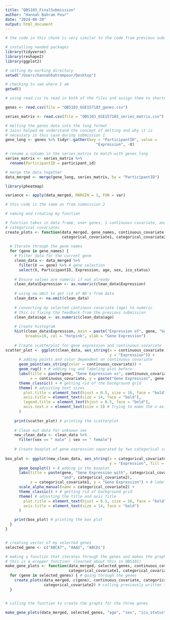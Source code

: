 ```yaml
---
title: "QBS103_FinalSubmission"
author: "Hannah Bahram Pour"
date: "2024-08-20"
output: html_document
---
```


```r

# the code in this chunk is very similar to the code from previous submissions

# installing needed packages
library(tidyverse)
library(reshape2)
library(ggplot2)

# setting my working directory
setwd("/Users/hannahbahrampour/Desktop")

# checking to see where I am
getwd()

# using read.csv to read in both of the files and assign them to shorter variable names

genes <- read.csv(file = "QBS103_GSE157103_genes.csv")

series_matrix <- read.csv(file = "QBS103_GSE157103_series_matrix.csv")

# melting the genes data into the long format
# Jaini helped me understand the concept of melting and why it is
# necessary in this case during submission 1
gene_long <- genes %>% tidyr::gather(key = "ParticipantID", value = 
                                        "Expression", -X)

# rename a column in the series_matrix to match with genes_long
series_matrix <- series_matrix %>%
  rename(ParticipantID = participant_id)

# merge the data together
data_merged <- merge(gene_long, series_matrix, by = "ParticipantID")

```

```r
library(pheatmap)

variance <- apply(data_merged, MARGIN = 1, FUN = var)


```


```r

# this code is the same as from submission 2

# naming and creating my function

# function takes in data frame, one+ genes, 1 continuous covariate, and two
# categorical covariates
create_plots <- function(data_merged, gene_names, continuous_covariate,
                         categorical_covariate1, categorical_covariate2) {
  
  # Iterate through the gene names
  for (gene in gene_names) {
    # Filter data for the current gene
    clean_data <- data_merged %>%
      filter(X == gene) %>% # gene selection
      select(X, ParticipantID, Expression, age, sex, icu_status)
    
    # Ensure values are numeric if not already
    clean_data$Expression <- as.numeric(clean_data$Expression)
    
    # using na.omit to get rid of NA's from data
    clean_data <- na.omit(clean_data)
    
    # converting my selected continous covariate (age) to numeric
    # this is fixing the feedback from the previous submission
    clean_data$age <- as.numeric(clean_data$age)
    
    # Create histogram
    hist(clean_data$Expression, main = paste("Expression of", gene, "Gene"),
         breaks=10, col = "hotpink", xlab = "Gene Expression")
    
    # Create scatterplot for gene expression and continuous covariate
scatter_plot <- ggplot(clean_data, aes_string(x = continuous_covariate,
                                              y = "Expression")) +
      # adding points and color dependent on continuous covariate
      geom_point(aes_string(color = continuous_covariate)) + 
      geom_rug() + # adding rug and labeling plot before
      labs(title = paste(gene, "Gene Expression vs", continuous_covariate),
           x = continuous_covariate, y = paste("Gene Expression", gene)) +
      theme_classic() + # getting rid of the background grid
      theme( # adjusting text sizes
        plot.title = element_text(hjust = 0.5, size = 16, face = "bold"),
        axis.title = element_text(size = 14, face = "bold"),
        legend.title = element_text(hjust = 0.5, face = "bold"),
        axis.text.x = element_text(size = 5) # trying to make the x-axis more readable
      )
    
    print(scatter_plot) # printing the scatterplot
    
    # Clean out data for unknown sex
    new_clean_data <- clean_data %>%
      filter(sex == " male" | sex == " female")
    
    # Create boxplot of gene expression separated by two categorical covariates
    
box_plot <- ggplot(new_clean_data, aes_string(x = categorical_covariate1,
                                              y = "Expression", fill = categorical_covariate2)) +
      geom_boxplot() + # adding in the boxplot 
      labs(title = paste(gene, "Gene Expression with", categorical_covariate1,
                         "and", categorical_covariate2),
           x = categorical_covariate1, y = "Gene Expression") + # labeling things
      scale_alpha_manual(name = categorical_covariate2) +
      theme_classic() + # getting rid of background grid
      theme( # adjusting the title and axis title
        plot.title = element_text(hjust = 0.5, size = 16, face = "bold"),
        axis.title = element_text(size = 14, face = "bold")
      )

    print(box_plot) # printing the box plot
  }
}


# creating vector of my selected genes
selected_gene <- c("ABCA7", "AAAS", "ABCD1")

# making a function that iterates through the genes and makes the graphs
# this is a wrapper function! (learned about this in QBS101)
make_gene_plots <- function(data_merged, selected_genes, continuous_covariate,
                            categorical_covariate1, categorical_covariate2)
  for (gene in selected_genes) { # going through the genes
    create_plots(data_merged, c(gene), continuous_covariate, categorical_covariate1,
                 categorical_covariate2) # calling previously written function
  }


# calling the function to create the graphs for the three genes

make_gene_plots(data_merged, selected_genes, "age", "sex", "icu_status")

```
